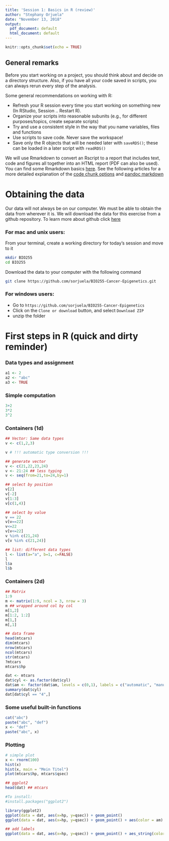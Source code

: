 ```yaml
---
title: 'Session 1: Basics in R (review)'
author: "Stephany Orjuela"
date: "November 13, 2018"
output:
  pdf_document: default
  html_document: default
---
```




```r
knitr::opts_chunk$set(echo = TRUE)
```

## General remarks

Before you start working on a project, you should think about and decide on a directory structure. Also, if you have all your code saved in scripts, you can always rerun every step of the analysis.

Some general recommendations on working with R:

  * Refresh your R session every time you start working on something new (In RStudio, Session .. Restart R).
  * Organize your scripts into reasonable subunits (e.g., for different purposes/topics, create separate scripts)
  * Try and use a consistent style in the way that you name variables, files and functions
  * Use scripts to save code. Never save the workspace!
  * Save only the R objects that will be needed later with `saveRDS()`; these can be loaded in a later script with `readRDS()`

We will use Rmarkdown to convert an Rscript to a report that includes text, code and figures all together into an HTML report (PDF can also be used). You can find some Rmarkdown basics [here](https://rmarkdown.rstudio.com/authoring_basics.html). See the following articles for a more detailed explanation of the [code chunk options](https://rmarkdown.rstudio.com/authoring_rcodechunks.html) and [pandoc markdown](https://rmarkdown.rstudio.com/authoring_pandoc_markdown.html)


# Obtaining the data

Our data will not always be on our computer. We must be able to obtain the data from wherever it is.  We will download the data for this exercise from a github repository. To learn more about github click [here](https://guides.github.com/activities/hello-world/)

### For mac and unix users:

From your terminal, create a working directory for today's session and move to it

```bash
mkdir BIO255
cd BIO255
```

Download the data to your computer with the following command
```bash
git clone https://github.com/sorjuela/BIO255-Cancer-Epigenetics.git
```

### For windows users:

* Go to `https://github.com/sorjuela/BIO255-Cancer-Epigenetics` 
* Click on the `Clone or download` button, and select `Download ZIP`
* unzip the folder 

# First steps in R (quick and dirty reminder)

### Data types and assignment

```r
a1 <- 2
a2 <- "abc"
a3 <- TRUE
```

### Simple computation
```r
3+2
3*2
3^2
```

### Containers (1d)  
```r
## Vector: Same data types
v <- c(1,2,3)

v # !!! automatic type conversion !!!

## generate vector
v <- c(21,22,23,24)
v <- 21:24 ## less typing
v <- seq(from=21,to=24,by=1)

## select by position
v[2]
v[-2]
v[1:3]
v[c(1,4)]

## select by value
v == 22
v[v==22]
v<=22
v[v<=22]
v %in% c(21,24)
v[v %in% c(21,24)]

## list: different data types
l <- list(a="a", b=1, c=FALSE)
l
l$a
l$b
```

### Containers (2d)
```r
## Matrix
1:9
m <- matrix(1:9, ncol = 3, nrow = 3)
m ## wrapped around col by col
m[1,2]
m[1:2, 1:2]
m[1,]
m[,1]

## data frame
head(mtcars)
dim(mtcars)
nrow(mtcars)
ncol(mtcars)
str(mtcars)
?mtcars
mtcars$hp

dat <- mtcars
dat$cyl <- as.factor(dat$cyl)
dat$am <- factor(dat$am, levels = c(0,1), labels = c("automatic", "manual"))
summary(dat$cyl)
dat[dat$cyl == "4",]
```


### Some useful built-in functions
```r
cat("abc")
paste("abc", "def")
x <- "def"
paste("abc", x)
```

### Plotting
```r
# simple plot
x <- rnorm(100)
hist(x)
hist(x, main = "Mein Titel")
plot(mtcars$hp, mtcars$qsec)

## ggplot2
head(dat) ## mtcars

#To install:
#install.packages("ggplot2")

library(ggplot2)
ggplot(data = dat, aes(x=hp, y=qsec)) + geom_point()
ggplot(data = dat, aes(x=hp, y=qsec)) + geom_point() + aes(color = am)

## add labels
ggplot(data = dat, aes(x=hp, y=qsec)) + geom_point() + aes_string(color = myVar) + labs(x="Power", y="Time",title="bla")
```


